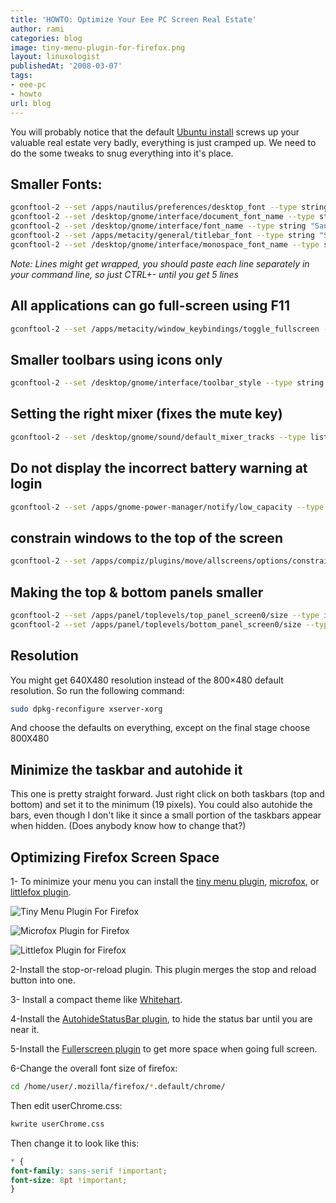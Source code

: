 ```yaml
---
title: 'HOWTO: Optimize Your Eee PC Screen Real Estate'
author: rami
categories: blog
image: tiny-menu-plugin-for-firefox.png
layout: linuxologist
publishedAt: '2008-03-07'
tags:
- eee-pc
- howto
url: blog
---
```


You will probably notice that the default [Ubuntu install](/2008/02/11/howto-install-ubuntu-on-your-eee-pc) screws up your valuable real estate very badly, everything is just cramped up. We need to do the some tweaks to snug everything into it's place.

## Smaller Fonts:

```bash
gconftool-2 --set /apps/nautilus/preferences/desktop_font --type string "Sans 8"
gconftool-2 --set /desktop/gnome/interface/document_font_name --type string "Sans 8"
gconftool-2 --set /desktop/gnome/interface/font_name --type string "Sans 8"
gconftool-2 --set /apps/metacity/general/titlebar_font --type string "Sans Bold 8"
gconftool-2 --set /desktop/gnome/interface/monospace_font_name --type string "Monospace 8"
```

_Note: Lines might get wrapped, you should paste each line separately in your command line, so just CTRL+- until you get 5 lines_

## All applications can go full-screen using F11

```bash
gconftool-2 --set /apps/metacity/window_keybindings/toggle_fullscreen --type string "F11"
```


## Smaller toolbars using icons only

```bash
gconftool-2 --set /desktop/gnome/interface/toolbar_style --type string "icons"
```


## Setting the right mixer (fixes the mute key)

```bash
gconftool-2 --set /desktop/gnome/sound/default_mixer_tracks --type list --list-type string "[PCM]"
```

## Do not display the incorrect battery warning at login

```bash
gconftool-2 --set /apps/gnome-power-manager/notify/low_capacity --type bool 0
```

## constrain windows to the top of the screen

```bash
gconftool-2 --set /apps/compiz/plugins/move/allscreens/options/constrain_y --type bool 0
```

## Making the top & bottom panels smaller

```bash
gconftool-2 --set /apps/panel/toplevels/top_panel_screen0/size --type integer 19
gconftool-2 --set /apps/panel/toplevels/bottom_panel_screen0/size --type integer 19
```

## Resolution

You might get 640X480 resolution instead of the 800×480 default resolution. So run the following command: 

```bash
sudo dpkg-reconfigure xserver-xorg
```

And choose the defaults on everything, except on the final stage choose 800X480

## Minimize the taskbar and autohide it

This one is pretty straight forward. Just right click on both taskbars (top and bottom) and set it to the minimum (19 pixels). You could also autohide the bars, even though I don't like it since a small portion of the taskbars appear when hidden. (Does anybody know how to change that?) 

## Optimizing Firefox Screen Space

1- To minimize your menu you can install the [tiny menu plugin](https://addons.mozilla.org/en-US/firefox/addon/1455 "tiny menu plugin"), [microfox](https://addons.mozilla.org/en-US/firefox/addon/354 "microfox"), or [littlefox plugin](https://addons.mozilla.org/en-US/firefox/addon/307 "littlefox plugin").

![Tiny Menu Plugin For Firefox](/assets/images/content/blog/tiny-menu-plugin-for-firefox.png)

![Microfox Plugin for Firefox](/assets/images/content/blog/microfox-plugin-for-firefox.png)

![Littlefox Plugin for Firefox](/assets/images/content/blog/littlefox-plugin-for-firefox.png)

2-Install the stop-or-reload plugin. This plugin merges the stop and reload button into one.

3- Install a compact theme like 
[Whitehart](https://addons.mozilla.org/en-US/firefox/addon/364 "Whitehart").

4-Install the [AutohideStatusBar plugin](http://caspar.regis.free.fr/ahs/ "AutohideStatusBar plugin"), to hide the status bar until you are near it.

5-Install the [Fullerscreen plugin](https://addons.mozilla.org/en-US/firefox/addon/4650 "Fullerscreen plugin") to get more space when going full screen.

6-Change the overall font size of firefox: 

```bash
cd /home/user/.mozilla/firefox/*.default/chrome/
```

Then edit userChrome.css:

```bash
kwrite userChrome.css
```

Then change it to look like this: 

```css
* {
font-family: sans-serif !important;
font-size: 8pt !important;
}
```

